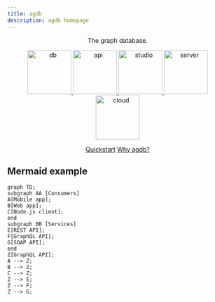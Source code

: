 ```yaml
---
title: agdb
description: agdb homepage
---
```


<p align="center">The graph database.</p>

<p align="center">
    <a href="/docs">
        <img width="100" src="./images/db.png" alt="db" />
    </a>
    <a href="/api">
        <img width="100" src="./images/api.png" alt="api" />
    </a>
    <a href="docs/guides/studio">
        <img width="100" src="./images/studio.png" alt="studio" />
    </a>
    <a href="docs/guides/server">
        <img width="100" src="./images/server.png" alt="server" />
    </a>
    <a href="/enterprise">
        <img width="100" src="./images/cloud.png" alt="cloud" />
    </a>
</p>

<p align="center">
    <a href="/docs/guides/quickstart">Quickstart</a>
    <a href="/blog">Why agdb?</a>
</p>

## Mermaid example

```mermaid
graph TD;
subgraph AA [Consumers]
A[Mobile app];
B[Web app];
C[Node.js client];
end
subgraph BB [Services]
E[REST API];
F[GraphQL API];
G[SOAP API];
end
Z[GraphQL API];
A --> Z;
B --> Z;
C --> Z;
Z --> E;
Z --> F;
Z --> G;
```
